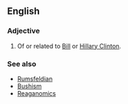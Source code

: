 ==English==
===Adjective===
{{en-adj}}
#Of or related to [[w:Bill Clinton|Bill]] or [[w:Hillary Clinton|Hillary Clinton]].

===See also===
*[[Rumsfeldian]]
*[[Bushism]]
*[[Reaganomics]]